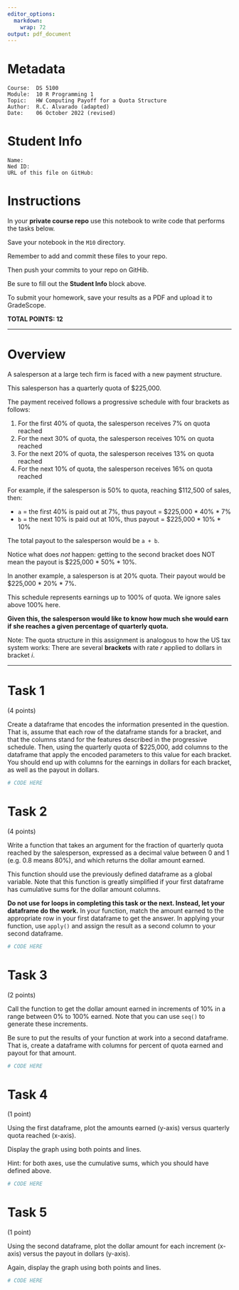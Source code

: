 ```yaml
---
editor_options:
  markdown:
    wrap: 72
output: pdf_document
---
```


# Metadata

    Course:  DS 5100
    Module:  10 R Programming 1
    Topic:   HW Computing Payoff for a Quota Structure
    Author:  R.C. Alvarado (adapted)
    Date:    06 October 2022 (revised)

# Student Info

    Name:
    Ned ID:
    URL of this file on GitHub:

# Instructions

In your **private course repo** use this notebook to write code that
performs the tasks below.

Save your notebook in the `M10` directory.

Remember to add and commit these files to your repo.

Then push your commits to your repo on GitHib.

Be sure to fill out the **Student Info** block above.

To submit your homework, save your results as a PDF and upload it to
GradeScope.

**TOTAL POINTS: 12**

------------------------------------------------------------------------

# Overview

A salesperson at a large tech firm is faced with a new payment
structure.

This salesperson has a quarterly quota of \$225,000.

The payment received follows a progressive schedule with four brackets
as follows:

1.  For the first 40% of quota, the salesperson receives 7% on quota
    reached
2.  For the next 30% of quota, the salesperson receives 10% on quota
    reached
3.  For the next 20% of quota, the salesperson receives 13% on quota
    reached
4.  For the next 10% of quota, the salesperson receives 16% on quota
    reached

For example, if the salesperson is 50% to quota, reaching \$112,500 of
sales, then:

-   `a` = the first 40% is paid out at 7%, thus payout = \$225,000 \*
    40% \* 7%
-   `b` = the next 10% is paid out at 10%, thus payout = \$225,000 \*
    10% \* 10%

The total payout to the salesperson would be `a + b`.

Notice what does *not* happen: getting to the second bracket does NOT
mean the payout is \$225,000 \* 50% \* 10%.

In another example, a salesperson is at 20% quota. Their payout would be
\$225,000 \* 20% \* 7%.

This schedule represents earnings up to 100% of quota. We ignore sales
above 100% here.

**Given this, the salesperson would like to know how much she would earn
if she reaches a given percentage of quarterly quota.**

Note: The quota structure in this assignment is analogous to how the US
tax system works: There are several **brackets** with rate $r$ applied
to dollars in bracket $i$.

------------------------------------------------------------------------

# Task 1

(4 points)

Create a dataframe that encodes the information presented in the
question. That is, assume that each row of the dataframe stands for a
bracket, and that the columns stand for the features described in the
progressive schedule. Then, using the quarterly quota of \$225,000, add
columns to the dataframe that apply the encoded parameters to this value
for each bracket. You should end up with columns for the earnings in
dollars for each bracket, as well as the payout in dollars.

```r
# CODE HERE
```

# Task 2

(4 points)

Write a function that takes an argument for the fraction of quarterly
quota reached by the salesperson, expressed as a decimal value between
$0$ and $1$ (e.g. $0.8$ means $80\%$), and which returns the dollar
amount earned.

This function should use the previously defined dataframe as a global
variable. Note that this function is greatly simplified if your first
dataframe has cumulative sums for the dollar amount columns.

**Do not use for loops in completing this task or the next. Instead, let your
dataframe do the work.** In your function, match the amount earned to
the appropriate row in your first dataframe to get the answer. In
applying your function, use `apply()` and assign the result as a second
column to your second dataframe.

```r
# CODE HERE
```

# Task 3

(2 points)

Call the function to get the dollar amount earned in increments
of $10\%$ in a range between $0\%$ to $100\%$ earned. Note that you can
use `seq()` to generate these increments.

Be sure to put the results of your function at work into a second
dataframe. That is, create a dataframe with columns for percent of quota
earned and payout for that amount.

```r
# CODE HERE
```

# Task 4

(1 point)

Using the first dataframe, plot the amounts earned (y-axis) versus quarterly quota reached (x-axis). 

Display the graph using both points and lines.

Hint: for both axes, use the cumulative sums, which you should have
defined above.

```r
# CODE HERE
```
# Task 5 

(1 point)

Using the second dataframe, plot the dollar amount for each increment (x-axis) versus the payout in dollars (y-axis). 

Again, display the graph using both points and lines.

```r
# CODE HERE
```